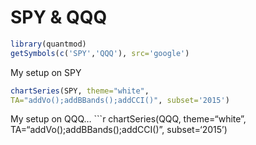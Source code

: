 SPY & QQQ
========================================================
```r
library(quantmod)
getSymbols(c('SPY','QQQ'), src='google')
```
My setup on SPY
```r
chartSeries(SPY, theme="white",
TA="addVo();addBBands();addCCI()", subset='2015')
```
My setup on QQQ...
```r
chartSeries(QQQ, theme="white",
TA="addVo();addBBands();addCCI()", subset='2015')